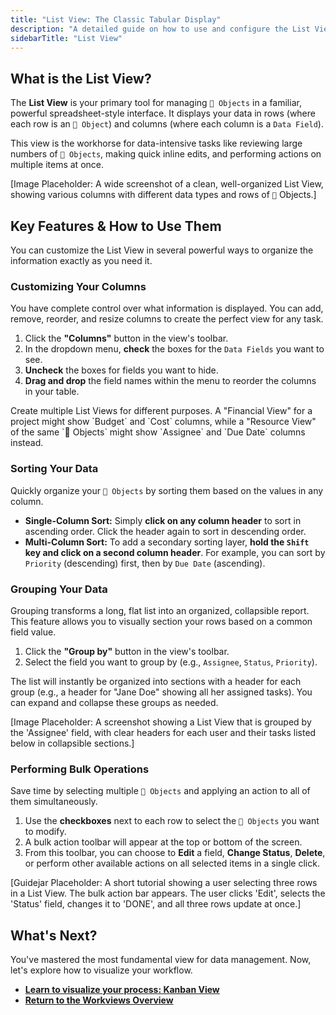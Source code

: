 ```yaml
---
title: "List View: The Classic Tabular Display"
description: "A detailed guide on how to use and configure the List View, including managing columns, sorting, grouping, and performing bulk operations on your Objects."
sidebarTitle: "List View"
---
```


## What is the List View?

The **List View** is your primary tool for managing `🧊 Objects` in a familiar, powerful spreadsheet-style interface. It displays your data in rows (where each row is an `🧊 Object`) and columns (where each column is a `Data Field`).

This view is the workhorse for data-intensive tasks like reviewing large numbers of `🧊 Objects`, making quick inline edits, and performing actions on multiple items at once.

[Image Placeholder: A wide screenshot of a clean, well-organized List View, showing various columns with different data types and rows of `🧊` Objects.]

## Key Features & How to Use Them

You can customize the List View in several powerful ways to organize the information exactly as you need it.

### Customizing Your Columns
You have complete control over what information is displayed. You can add, remove, reorder, and resize columns to create the perfect view for any task.

1.  Click the **"Columns"** button in the view's toolbar.
2.  In the dropdown menu, **check** the boxes for the `Data Fields` you want to see.
3.  **Uncheck** the boxes for fields you want to hide.
4.  **Drag and drop** the field names within the menu to reorder the columns in your table.

<Tip>
Create multiple List Views for different purposes. A "Financial View" for a project might show `Budget` and `Cost` columns, while a "Resource View" of the same `🧊 Objects` might show `Assignee` and `Due Date` columns instead.
</Tip>

### Sorting Your Data
Quickly organize your `🧊 Objects` by sorting them based on the values in any column.

- **Single-Column Sort:** Simply **click on any column header** to sort in ascending order. Click the header again to sort in descending order.
- **Multi-Column Sort:** To add a secondary sorting layer, **hold the `Shift` key and click on a second column header**. For example, you can sort by `Priority` (descending) first, then by `Due Date` (ascending).

### Grouping Your Data
Grouping transforms a long, flat list into an organized, collapsible report. This feature allows you to visually section your rows based on a common field value.

1.  Click the **"Group by"** button in the view's toolbar.
2.  Select the field you want to group by (e.g., `Assignee`, `Status`, `Priority`).

The list will instantly be organized into sections with a header for each group (e.g., a header for "Jane Doe" showing all her assigned tasks). You can expand and collapse these groups as needed.

[Image Placeholder: A screenshot showing a List View that is grouped by the 'Assignee' field, with clear headers for each user and their tasks listed below in collapsible sections.]

### Performing Bulk Operations
Save time by selecting multiple `🧊 Objects` and applying an action to all of them simultaneously.

1.  Use the **checkboxes** next to each row to select the `🧊 Objects` you want to modify.
2.  A bulk action toolbar will appear at the top or bottom of the screen.
3.  From this toolbar, you can choose to **Edit** a field, **Change Status**, **Delete**, or perform other available actions on all selected items in a single click.

[Guidejar Placeholder: A short tutorial showing a user selecting three rows in a List View. The bulk action bar appears. The user clicks 'Edit', selects the 'Status' field, changes it to 'DONE', and all three rows update at once.]

## What's Next?

You've mastered the most fundamental view for data management. Now, let's explore how to visualize your workflow.

- [**Learn to visualize your process: Kanban View**](/platform/core-concepts/workviews/kanban-view)
- [**Return to the Workviews Overview**](/platform/core-concepts/workviews)